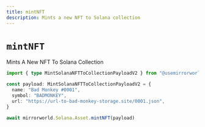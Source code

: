 ```yaml
---
title: mintNFT
description: Mints a new NFT to Solana collection
---
```


# `mintNFT`

Mints A New NFT To Solana Collection

```ts
import { type MintSolanaNFTToCollectionPayloadV2 } from "@usemirrorworld/web3.js"

const payload: MintSolanaNFTToCollectionPayloadV2 = {
  name: "Bad Monkey #0001",
  symbol: "BADMONKEY",
  url: "https://url-to-bad-monkey-storage.site/0001.json",
}

await mirrorworld.Solana.Asset.mintNFT(payload)
```
